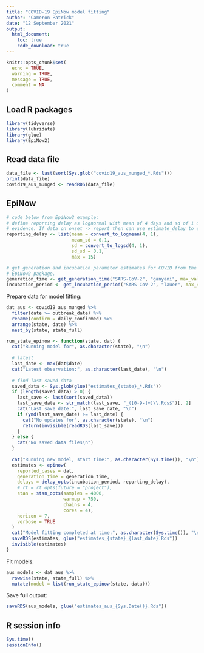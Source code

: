 ```yaml
---
title: "COVID-19 EpiNow model fitting"
author: "Cameron Patrick"
date: "12 September 2021"
output: 
  html_document:
    toc: true
    code_download: true
---
```


```r
knitr::opts_chunk$set(
  echo = TRUE,
  warning = TRUE,
  message = TRUE,
  comment = NA
)
```

## Load R packages

<!--
remotes::install_github("epiforecasts/EpiNow2")
-->

```r
library(tidyverse)
library(lubridate)
library(glue)
library(EpiNow2)
```

## Read data file

```r
data_file <- last(sort(Sys.glob("covid19_aus_munged_*.Rds")))
print(data_file)
covid19_aus_munged <- readRDS(data_file)
```

## EpiNow

```r
# code below from EpiNow2 example:
# define reporting delay as lognormal with mean of 4 days and sd of 1 day in absence of
# evidence. If data on onset -> report then can use estimate_delay to estimate the delay
reporting_delay <- list(mean = convert_to_logmean(4, 1),
                        mean_sd = 0.1,
                        sd = convert_to_logsd(4, 1),
                        sd_sd = 0.1,
                        max = 15)

# get generation and incubation parameter estimates for COVID from the
# EpiNow2 package.
generation_time <- get_generation_time("SARS-CoV-2", "ganyani", max_value = 30)
incubation_period <- get_incubation_period("SARS-CoV-2", "lauer", max_value = 30)
```

Prepare data for model fitting:

```r
dat_aus <- covid19_aus_munged %>%
  filter(date >= outbreak_date) %>%
  rename(confirm = daily_confirmed) %>%
  arrange(state, date) %>%
  nest_by(state, state_full)
```

```r
run_state_epinow <- function(state, dat) {
  cat("Running model for", as.character(state), "\n")
  
  # latest
  last_date <- max(dat$date)
  cat("Latest observation:", as.character(last_date), "\n")
  
  # find last saved data
  saved_data <- Sys.glob(glue("estimates_{state}_*.Rds"))
  if (length(saved_data) > 0) {
    last_save <- last(sort(saved_data))
    last_save_date <- str_match(last_save, "_([0-9-]+)\\.Rds$")[, 2]
    cat("Last save date:", last_save_date, "\n")
    if (ymd(last_save_date) >= last_date) {
      cat("No updates for", as.character(state), "\n")
      return(invisible(readRDS(last_save)))
    }
  } else {
    cat("No saved data files\n")
  }
  
  cat("Running new model, start time:", as.character(Sys.time()), "\n")
  estimates <- epinow(
    reported_cases = dat,
    generation_time = generation_time,
    delays = delay_opts(incubation_period, reporting_delay),
    # rt = rt_opts(future = "project"),
    stan = stan_opts(samples = 4000,
                     warmup = 750,
                     chains = 4,
                     cores = 4),
    horizon = 7,
    verbose = TRUE
  )
  cat("Model fitting completed at time:", as.character(Sys.time()), "\n")
  saveRDS(estimates, glue("estimates_{state}_{last_date}.Rds"))
  invisible(estimates)
}
```


Fit models:

```r
aus_models <- dat_aus %>%
  rowwise(state, state_full) %>%
  mutate(model = list(run_state_epinow(state, data)))
```

Save full output:

```r
saveRDS(aus_models, glue("estimates_aus_{Sys.Date()}.Rds"))
```


## R session info

```r
Sys.time()
sessionInfo()
```

